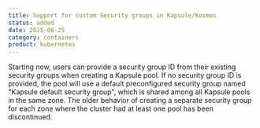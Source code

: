 ```yaml
---
title: Support for custom Security groups in Kapsule/Kosmos
status: added
date: 2025-06-25
category: containers
product: kubernetes
---
```


Starting now, users can provide a security group ID from their existing security groups when creating a Kapsule pool. If no security group ID is provided, the pool will use a default preconfigured security group named "Kapsule default security group", which is shared among all Kapsule pools in the same zone. The older behavior of creating a separate security group for each zone where the cluster had at least one pool has been discontinued.

